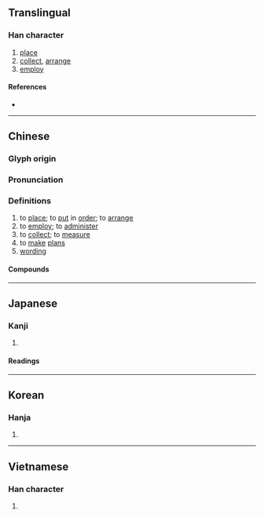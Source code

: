{{character info/new}}
==Translingual==

===Han character===
{{Han char|rn=64|rad=手|as=08|sn=11|four=54061|canj=QTA|ids=⿰扌昔}}

# [[place]]
# [[collect]], [[arrange]]
# [[employ]]

====References====
* {{Han ref|kx=0439.100|dkj=12286|dj=0790.020|hdz=31891.030|uh=63AA|ud=25514|bh=B1B9|bd=45497}}

----

==Chinese==
{{zh-forms}}

===Glyph origin===
{{Han etym}}

===Pronunciation===
{{zh-pron
|m=cuò
|c=cou3
|mn=chhò͘/chhò
|mc=y
|oc=y
|cat=
}}

===Definitions===
{{zh-hanzi}}

# to [[place]]; to [[put]] in [[order]]; to [[arrange]]
# to [[employ]]; to [[administer]]
# to [[collect]]; to [[measure]]
# to [[make]] [[plans]]
# [[wording]]

====Compounds====
{{zh-der|倉皇失措|不知所措|慌忙無措|失措|倉皇無措|徬徨失措|張皇失措|彷徨失措|寒酸措大|惶惶無措|因應措施|措辭|手腳無措|措施|措置|措手不迭|措辦|未知所措|束手無措|窮措大|措置有方|措手|措意|措詞|手足失措|無措|措支剌|措不及防|措手不及|手足無措|措置乖方|措大|措顏無地|設張舉措|莫措手足|靡知所措|風措|舉直措枉|舉止失措|遣辭措意|驚慌失措|驚惶失措|籌措|罔知所措|莫知所措|舉措}}

----

==Japanese==

===Kanji===
{{ja-kanji|grade=c|rs=手08}}

# {{defn|lang=ja|sort=手08}}

====Readings====
{{ja-readings
|goon=す
|kanon=そ
|kun=お-く
}}

----

==Korean==

===Hanja===
{{ko-hanja|hangeul=[[조]], [[책]]|eumhun=|rv=jo, chaek|mr=cho, ch'aek|y=co, chayk}}

# {{defn|lang=ko|sort=手08}}

----

==Vietnamese==

===Han character===
{{vi-hantu|[[thố]], [[số]], [[thá]], [[thó]], [[láp]], [[thò]]|rs=手08}}

# {{defn|lang=vi|sort=手08}}